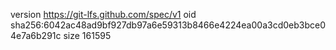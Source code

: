 version https://git-lfs.github.com/spec/v1
oid sha256:6042ac48ad9bf927db97a6e59313b8466e4224ea00a3cd0eb3bce04e7a6b291c
size 161595
